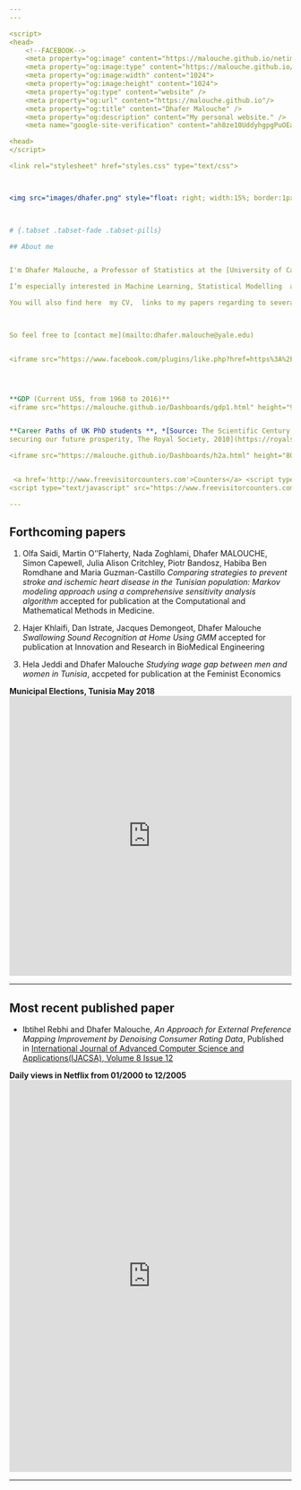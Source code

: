 ```yaml
---
---

<script>
<head>
    <!--FACEBOOK-->
    <meta property="og:image" content="https://malouche.github.io/netimage.png">
    <meta property="og:image:type" content="https://malouche.github.io/netimage.png">
    <meta property="og:image:width" content="1024">
    <meta property="og:image:height" content="1024">
    <meta property="og:type" content="website" />
    <meta property="og:url" content="https://malouche.github.io"/>
    <meta property="og:title" content="Dhafer Malouche" />
    <meta property="og:description" content="My personal website." />
    <meta name="google-site-verification" content="ah8ze10UddyhgpgPuOEa6dLdLS6d7P4D7ZtVNAiXi4k" />

<head>
</script>

<link rel="stylesheet" href="styles.css" type="text/css">



<img src="images/dhafer.png" style="float: right; width:15%; border:1px solid; margin-right: 20px" align="left">


  
# {.tabset .tabset-fade .tabset-pills}

## About me


I'm Dhafer Malouche, a Professor of Statistics at the [University of Carthage](http://www.ucar.rnu.tn/En/). I  teach at the [*Ecole Supérieure de la Statistique et de l'Analyse de l'Information*](http://www.essai.rnu.tn/accueil.htm)  several data science courses: Big Data, Computing tools for Statistics such as `R` and Python, Bayesian Statistics and Time Series. 

I’m especially interested in Machine Learning, Statistical Modelling  and Data Visualization.   For my work, I use every day `R`, `Python`, `H2O` and `Spark`. I will be sharing, in this website,  many `R` and `Python` codes where I show how you can use these softwares to solve  Machine Learning, Statistical Modelling or Data Visualization problems. Your feedback, comments and questions are then very welcome. 

You will also find here  my CV,  links to my papers regarding to several topics and collaborations, slides of my talks and I will be soon  publishing my `R` packages. 

 

So feel free to [contact me](mailto:dhafer.malouche@yale.edu) 


<iframe src="https://www.facebook.com/plugins/like.php?href=https%3A%2F%2Fmalouche.github.io&width=163&layout=button_count&action=like&size=large&show_faces=true&share=true&height=46&appId=874215545998179" width="163" height="46" style="border:none;overflow:hidden" scrolling="no" frameborder="0" allowTransparency="true" allow="encrypted-media"></iframe>




**GDP (Current US$, from 1960 to 2016)**
<iframe src="https://malouche.github.io/Dashboards/gdp1.html" height="900" width="100%" frameBorder="0"></iframe>


**Career Paths of UK PhD students **, *[Source: The Scientific Century
securing our future prosperity, The Royal Society, 2010](https://royalsociety.org/~/media/royal_society_content/policy/publications/2010/4294970126.pdf)*

<iframe src="https://malouche.github.io/Dashboards/h2a.html" height="800" width="100%" frameBorder="0"></iframe>


 <a href='http://www.freevisitorcounters.com'>Counters</a> <script type='text/javascript' src='https://www.freevisitorcounters.com/auth.php?id=ff2c89d6cfb9eb6ee20877bb88e8c7678349b6cb'></script>
<script type="text/javascript" src="https://www.freevisitorcounters.com/en/home/counter/453137/t/0"></script>

---
```



## Forthcoming papers 

1. Olfa Saidi, Martin O''Flaherty, Nada Zoghlami, Dhafer MALOUCHE, Simon Capewell, Julia Alison Critchley, Piotr Bandosz, Habiba Ben Romdhane and Maria Guzman-Castillo *Comparing strategies to prevent stroke and ischemic heart disease in the Tunisian population: Markov modeling approach using a comprehensive sensitivity analysis algorithm* accepted for publication at the Computational and Mathematical Methods in Medicine.

2. Hajer Khlaifi, Dan Istrate, Jacques Demongeot, Dhafer Malouche *Swallowing Sound Recognition at Home Using GMM* accepted for publication at Innovation and Research in BioMedical Engineering

3. Hela Jeddi and Dhafer Malouche  *Studying wage gap between men and women in Tunisia*, accpeted for publication at the Feminist Economics



**Municipal Elections, Tunisia May 2018**
<iframe src="https://malouche.github.io/Dashboards/municipal2018Tunisia.html" height="500" width="100%" frameBorder="0"></iframe>




---


## Most recent published paper 

+ Ibtihel Rebhi and Dhafer Malouche,  *An Approach for External Preference Mapping Improvement by Denoising Consumer Rating Data*, Published in [International Journal of Advanced Computer Science and Applications(IJACSA), Volume 8 Issue 12](http://thesai.org/Publications/ViewPaper?Volume=8&Issue=12&Code=IJACSA&SerialNo=66'>Article)

**Daily views in Netflix from 01/2000 to 12/2005**
<iframe src="https://malouche.github.io/Dashboards/ts_netflix.html" height="700" width="100%" frameBorder="0"></iframe>




---





